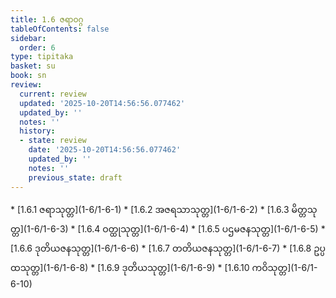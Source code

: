 ```yaml
---
title: 1.6 ဇရာဝဂ္ဂ
tableOfContents: false
sidebar:
  order: 6
type: tipitaka
basket: su
book: sn
review:
  current: review
  updated: '2025-10-20T14:56:56.077462'
  updated_by: ''
  notes: ''
  history:
  - state: review
    date: '2025-10-20T14:56:56.077462'
    updated_by: ''
    notes: ''
    previous_state: draft
---
```



<DynamicBreadcrumb />


<ReviewStatus review={frontmatter.review} showDetails={true} />

<HypothesisAnnotation frontmatter={frontmatter} />



<TableOfContents book="sn" section="1.6">
* [1.6.1 ဇရာသုတ္တ](1-6/1-6-1)
* [1.6.2 အဇရသာသုတ္တ](1-6/1-6-2)
* [1.6.3 မိတ္တသုတ္တ](1-6/1-6-3)
* [1.6.4 ဝတ္ထုသုတ္တ](1-6/1-6-4)
* [1.6.5 ပဌမဇနသုတ္တ](1-6/1-6-5)
* [1.6.6 ဒုတိယဇနသုတ္တ](1-6/1-6-6)
* [1.6.7 တတိယဇနသုတ္တ](1-6/1-6-7)
* [1.6.8 ဥပ္ပထသုတ္တ](1-6/1-6-8)
* [1.6.9 ဒုတိယသုတ္တ](1-6/1-6-9)
* [1.6.10 ကဝိသုတ္တ](1-6/1-6-10)
</TableOfContents>